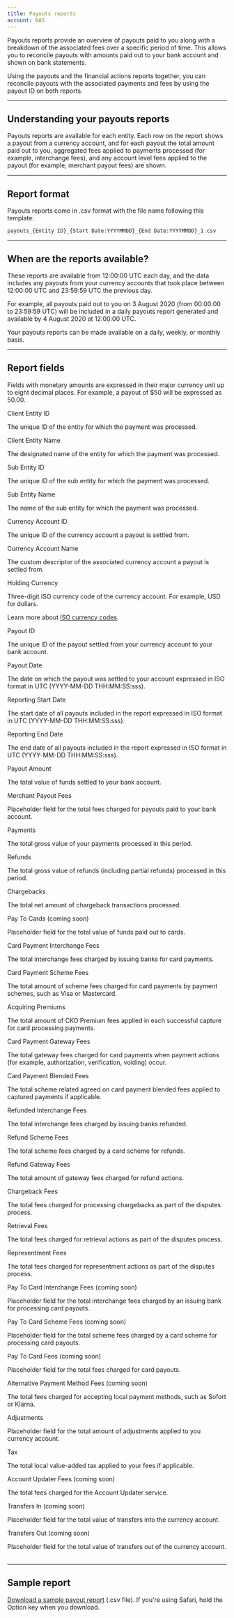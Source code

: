 ```yaml
---
title: Payouts reports
account: NAS
---
```


Payouts reports provide an overview of payouts paid to you along with a breakdown of the associated fees over a specific period of time. This allows you to reconcile payouts with amounts paid out to your bank account and shown on bank statements.

Using the payouts and the financial actions reports together, you can reconcile payouts with the associated payments and fees by using the payout ID on both reports.

---

## Understanding your payouts reports

Payouts reports are available for each entity. Each row on the report shows a payout from a currency account, and for each payout the total amount paid out to you, aggregated fees applied to payments processed (for example, interchange fees), and any account level fees applied to the payout (for example, merchant payout fees) are shown.

---

## Report format

Payouts reports come in .csv format with the file name following this template:

`payouts_{Entity ID}_{Start Date:YYYYMMDD}_{End Date:YYYYMMDD}_1.csv`

---

## When are the reports available?

These reports are available from 12:00:00 UTC each day, and the data includes any payouts from your currency accounts that took place between 12:00:00 UTC and 23:59:59 UTC the previous day.

For example, all payouts paid out to you on 3 August 2020 (from 00:00:00 to 23:59:59 UTC) will be included in a daily payouts report generated and available by 4 August 2020 at 12:00:00 UTC.

Your payouts reports can be made available on a daily, weekly, or monthly basis.

---

## Report fields

<Accordion title="See full list of field names and descriptions">

<TipBox variant="info">

Fields with monetary amounts are expressed in their major currency unit up to eight decimal places. For example, a payout of $50 will be expressed as 50.00.

</TipBox>

<Table>
<TableHead headers={['Field name', 'Description']} />
<TableBody>
<TableRow>
<TableCell>

Client Entity ID

</TableCell>
<TableCell>

The unique ID of the entity for which the payment was processed.

</TableCell>
</TableRow>
<TableRow>
<TableCell>

Client Entity Name

</TableCell>
<TableCell>

The designated name of the entity for which the payment was processed.

</TableCell>
</TableRow>
<TableRow>
<TableCell>

Sub Entity ID

</TableCell>
<TableCell>

The unique ID of the sub entity for which the payment was processed.

</TableCell>
</TableRow>
<TableRow>
<TableCell>

Sub Entity Name

</TableCell>
<TableCell>

The name of the sub entity for which the payment was processed.

</TableCell>
</TableRow>
<TableRow>
<TableCell>

Currency Account ID

</TableCell>
<TableCell>

The unique ID of the currency account a payout is settled from.

</TableCell>
</TableRow>
<TableRow>
<TableCell>

Currency Account Name

</TableCell>
<TableCell>

The custom descriptor of the associated currency account a payout is settled from.

</TableCell>
</TableRow>
<TableRow>
<TableCell>

Holding Currency

</TableCell>
<TableCell>

Three-digit ISO currency code of the currency account. For example, USD for dollars.

<InfoBox>

Learn more about [ISO currency codes](/resources/codes/currency-codes).

</InfoBox>

</TableCell>
</TableRow>
<TableRow>
<TableCell>

Payout ID

</TableCell>
<TableCell>

The unique ID of the payout settled from your currency account to your bank account.

</TableCell>
</TableRow>
<TableRow>
<TableCell>

Payout Date

</TableCell>
<TableCell>

The date on which the payout was settled to your account expressed in ISO format in UTC (YYYY-MM-DD THH:MM:SS:sss).

</TableCell>
</TableRow>
<TableRow>
<TableCell>

Reporting Start Date

</TableCell>
<TableCell>

The start date of all payouts included in the report expressed in ISO format in UTC (YYYY-MM-DD THH:MM:SS:sss).

</TableCell>
</TableRow>
<TableRow>
<TableCell>

Reporting End Date

</TableCell>
<TableCell>

The end date of all payouts included in the report expressed in ISO format in UTC (YYYY-MM-DD THH:MM:SS:sss).

</TableCell>
</TableRow>
<TableRow>
<TableCell>

Payout Amount

</TableCell>
<TableCell>

The total value of funds settled to your bank account.

</TableCell>
</TableRow>
<TableRow>
<TableCell>

Merchant Payout Fees

</TableCell>
<TableCell>

Placeholder field for the total fees charged for payouts paid to your bank account.

</TableCell>
</TableRow>
<TableRow>
<TableCell>

Payments

</TableCell>
<TableCell>

The total gross value of your payments processed in this period.

</TableCell>
</TableRow>
<TableRow>
<TableCell>

Refunds

</TableCell>
<TableCell>

The total gross value of refunds (including partial refunds) processed in this period.

</TableCell>
</TableRow>
<TableRow>
<TableCell>

Chargebacks

</TableCell>
<TableCell>

The total net amount of chargeback transactions processed.

</TableCell>
</TableRow>
<TableRow>
<TableCell>

Pay To Cards (coming soon)

</TableCell>
<TableCell>

Placeholder field for the total value of funds paid out to cards.

</TableCell>
</TableRow>
<TableRow>
<TableCell>

Card Payment Interchange Fees

</TableCell>
<TableCell>

The total interchange fees charged by issuing banks for card payments.

</TableCell>
</TableRow>
<TableRow>
<TableCell>

Card Payment Scheme Fees

</TableCell>
<TableCell>

The total amount of scheme fees charged for card payments by payment schemes, such as Visa or Mastercard.

</TableCell>
</TableRow>
<TableRow>
<TableCell>

Acquiring Premiums

</TableCell>
<TableCell>

The total amount of CKO Premium fees applied in each successful capture for card processing payments.

</TableCell>
</TableRow>
<TableRow>
<TableCell>

Card Payment Gateway Fees

</TableCell>
<TableCell>

The total gateway fees charged for card payments when payment actions (for example, authorization, verification, voiding) occur.

</TableCell>
</TableRow>
<TableRow>
<TableCell>

Card Payment Blended Fees

</TableCell>
<TableCell>

The total scheme related agreed on card payment blended fees applied to captured payments if applicable.

</TableCell>
</TableRow>
<TableRow>
<TableCell>

Refunded Interchange Fees

</TableCell>
<TableCell>

The total interchange fees charged by issuing banks refunded.

</TableCell>
</TableRow>
<TableRow>
<TableCell>

Refund Scheme Fees

</TableCell>
<TableCell>

The total scheme fees charged by a card scheme for refunds.

</TableCell>
</TableRow>
<TableRow>
<TableCell>

Refund Gateway Fees

</TableCell>
<TableCell>

The total amount of gateway fees charged for refund actions.

</TableCell>
</TableRow>
<TableRow>
<TableCell>

Chargeback Fees

</TableCell>
<TableCell>

The total fees charged for processing chargebacks as part of the disputes process.

</TableCell>
</TableRow>
<TableRow>
<TableCell>

Retrieval Fees

</TableCell>
<TableCell>

The total fees charged for retrieval actions as part of the disputes process.

</TableCell>
</TableRow>
<TableRow>
<TableCell>

Representment Fees

</TableCell>
<TableCell>

The total fees charged for representment actions as part of the disputes process.

</TableCell>
</TableRow>
<TableRow>
<TableCell>

Pay To Card Interchange Fees (coming soon)

</TableCell>
<TableCell>

Placeholder field for the total interchange fees charged by an issuing bank for processing card payouts.

</TableCell>
</TableRow>
<TableRow>
<TableCell>

Pay To Card Scheme Fees (coming soon)

</TableCell>
<TableCell>

Placeholder field for the total scheme fees charged by a card scheme for processing card payouts.

</TableCell>
</TableRow>
<TableRow>
<TableCell>

Pay To Card Fees (coming soon)

</TableCell>
<TableCell>

Placeholder field for the total fees charged for card payouts.

</TableCell>
</TableRow>
<TableRow>
<TableCell>

Alternative Payment Method Fees (coming soon)

</TableCell>
<TableCell>

The total fees charged for accepting local payment methods, such as Sofort or Klarna.

</TableCell>
</TableRow>
<TableRow>
<TableCell>

Adjustments

</TableCell>
<TableCell>

Placeholder field for the total amount of adjustments applied to you currency account.

</TableCell>
</TableRow>
<TableRow>
<TableCell>

Tax

</TableCell>
<TableCell>

The total local value-added tax applied to your fees if applicable.

</TableCell>
</TableRow>
<TableRow>
<TableCell>

Account Updater Fees (coming soon)

</TableCell>
<TableCell>

The total fees charged for the Account Updater service.

</TableCell>
</TableRow>
<TableRow>
<TableCell>

Transfers In (coming soon)

</TableCell>
<TableCell>

Placeholder field for the total value of transfers into the currency account.

</TableCell>
</TableRow>
<TableRow>
<TableCell>

Transfers Out (coming soon)

</TableCell>
<TableCell>

Placeholder field for the total value of transfers out of the currency account.

</TableCell>
</TableRow>
</TableBody>
</Table>
</Accordion>

---

## Sample report

[Download a sample payout report](https://assets.checkout.com/docs/downloads/SAMPLE-payouts_ent_zxmc2csd961nfd2mcwzkvdgmpb_20210114_20210115_1.csv) (.csv file). If you're using Safari, hold the Option key when you download.




